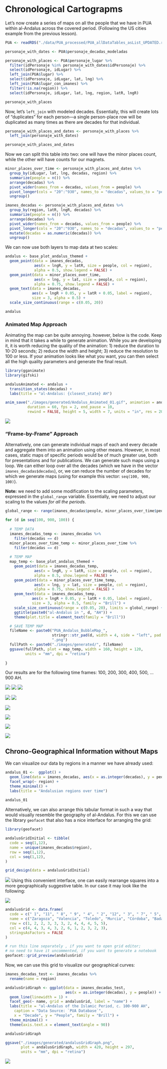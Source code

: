# Chronological Cartograpms

Let's now create a series of maps on all the people that we have in PUA within al-Andalus across the covered period. (Following the US cities example from the previous lesson).

```r

PUA <- readRDS("./data/PUA_processed/PUA_allDataTables_asList_UPDATED.rds")

personaje_with_dates <- PUA$personaje_decadas_modeladas

personaje_with_places <- PUA$personaje_lugar %>%
  filter(idPersonaje %in% personaje_with_dates$idPersonaje) %>%
  select(idPersonaje, idLugar) %>%
  left_join(PUA$lugar) %>%
  select(idPersonaje, idLugar, lat, lng) %>%
  left_join(PUA$lugar_con_imanes) %>%
  filter(!is.na(region)) %>%
  select(idPersonaje, idLugar, lat, lng, region, latR, lngR)

personaje_with_places
```
Now, let's `left_join` with modeled decades. Essentially, this will create lots of “duplicates” for each person---a single person-place row will be duplicated as many times as there are decades for that individual.  

```r
personaje_with_places_and_dates <- personaje_with_places %>%
  left_join(personaje_with_dates)

personaje_with_places_and_dates
```

Now we can split this table into two: one will have the minor places count, while the other will have counts for our magnets.

```r

minor_places_over_time <- personaje_with_places_and_dates %>%
  group_by(idLugar, lat, lng, decadas, region) %>%
  summarize(people = n()) %>%
  arrange(decadas) %>%
  pivot_wider(names_from = decadas, values_from = people) %>%
  pivot_longer(cols = "20":"930", names_to = "decadas", values_to = "people") %>%
  ungroup()

imanes_decadas <- personaje_with_places_and_dates %>%
  group_by(region, latR, lngR, decadas) %>%
  summarize(people = n()) %>%
  arrange(decadas) %>%
  pivot_wider(names_from = decadas, values_from = people) %>%
  pivot_longer(cols = "20":"930", names_to = "decadas", values_to = "people") %>%
  mutate(decadas = as.numeric(decadas)) %>%
  ungroup()

```

We can now use both layers to map data at two scales:

```r

andalus <- base_plot_andalus_themed + 
  geom_point(data = imanes_decadas,
             aes(x = lngR, y = latR, size = people, col = region),
             alpha = 0.5, show.legend = FALSE) +  
  geom_point(data = minor_places_over_time,
             aes(x = lng, y = lat, size = people, col = region),
             alpha = 0.75, show.legend = FALSE) +
  geom_text(data = imanes_decadas,
            aes(x = lngR + 0.05, y = latR + 0.05, label = region),
            size = 3, alpha = 0.5) +
  scale_size_continuous(range = c(0.05, 20))

andalus
```

### Animated Map Approach

Animating the map can be quite annoying. however, below is the code. Keep in mind that it takes a while to generate animation. While you are developing it, it is worth reducing the quality of the animation: 1) reduce the duration to 10-20 seconds; 2) reduce the width and height; 3) reduce the resolution to 100 or less. If your animation looks like what you want, you can then select all the high quality parameters and generate the final result. 

```r

library(gganimate)
library(gifski)

andalusAnimated <- andalus +
  transition_states(decadas) +
  labs(title = "al-Andalus: {closest_state} AH")

anim_save("./images/generated/Andalus_Animated_01.gif", animation = andalusAnimated,
          duration = 60, fps = 2, end_pause = 10,
          rewind = FALSE, height = 5, width = 7, units = "in", res = 200)

```

![](./images/generated/Andalus_Animated_01.gif)

### “Frame-by-Frame” Approach

Alternatively, one can generate individual maps of each and every decade and aggregate them into an animation using other means. However, in most cases, static maps of specific periods would be of much greater use, both for presentations and for publications. We can generate such maps using a loop. We can either loop over all the decades (which we have in the vector `imanes_decadas$decadas`), or, we can reduce the number of decades for which we generate maps (using for example this vector: `seq(100, 900, 100)`).

**Note:** we need to add some modification to the scaling parameters, expressed in the `global_range` variable. Essentially, we need to adjust our scaling to the values *for all the periods*.

```r

global_range <- range(imanes_decadas$people, minor_places_over_time$people, na.rm = TRUE)

for (d in seq(100, 900, 100)) {
  
  # TEMP DATA
  imanes_decadas_temp <- imanes_decadas %>%
    filter(decadas == d)
  minor_places_over_time_temp <- minor_places_over_time %>%
    filter(decadas == d)
  
  # TEMP MAP
  map_temp <- base_plot_andalus_themed + 
    geom_point(data = imanes_decadas_temp,
             aes(x = lngR, y = latR, size = people, col = region),
             alpha = 0.5, show.legend = FALSE) +  
    geom_point(data = minor_places_over_time_temp,
             aes(x = lng, y = lat, size = people, col = region),
             alpha = 0.75, show.legend = FALSE) +
    geom_text(data = imanes_decadas_temp,
            aes(x = lngR + 0.05, y = latR + 0.05, label = region),
            size = 3, alpha = 0.5, family = "Brill") +
    scale_size_continuous(range = c(0.05, 20), limits = global_range) +
    ggtitle(paste0("al-Andalus in ", d, "AH")) +
    theme(plot.title = element_text(family = "Brill"))

  # SAVE TEMP MAP
  fileName <- paste0("PUA_Andalus_BubbleMap_",
                     stringr::str_pad(d, width = 4, side = "left", pad = "0"),
                     ".png")
  fullPath <- paste0("./images/generated/", fileName)
  ggsave(fullPath, plot = map_temp, width = 160, height = 120,
         units = "mm", dpi = "retina")
  
}

```

Our results are for the following time frames: 100, 200, 300, 400, 500, ... 900 AH.

![](./images/generated/PUA_Andalus_BubbleMap_0100.png)
![](./images/generated/PUA_Andalus_BubbleMap_0200.png)
![](./images/generated/PUA_Andalus_BubbleMap_0300.png)

![](./images/generated/PUA_Andalus_BubbleMap_0400.png)
![](./images/generated/PUA_Andalus_BubbleMap_0500.png)

![](./images/generated/PUA_Andalus_BubbleMap_0600.png)

![](./images/generated/PUA_Andalus_BubbleMap_0700.png)

![](./images/generated/PUA_Andalus_BubbleMap_0800.png)

![](./images/generated/PUA_Andalus_BubbleMap_0900.png)


## Chrono-Geographical Information without Maps

We can visualize our data by regions in a manner we have already used:

```r

andalus_01 <-  ggplot() + 
  geom_line(data = imanes_decadas, aes(x = as.integer(decadas), y = people, color = region), linewidth = 1) +
  facet_wrap(~ region) +
  theme_minimal() +
  labs(title = "Andalusian regions over time")
  
andalus_01
```

Alternatively, we can also arrange this tabular format in such a way that would visually resemble the geography of al-Andalus. For this we can use the library `geofacet` that also has a nice interface for arranging the grid:

```r
library(geofacet)

andalusGridInitial <- tibble(
  code = seq(1,12),
  name = unique(imanes_decadas$region),
  row = seq(1,12),
  col = seq(1,12),
) 

grid_design(data = andalusGridInitial)
```

![](./images/extra/geofacet_01.png)
Using this convenient interface, one can easily rearrange squares into a more geographically suggestive table. In our case it may look like the following:

![](./images/extra/geofacet_02.png)


```r

andalusGrid <- data.frame(
  code = c(" 1", "11", " 8", " 9", " 4", " 2", "12", " 3", " 7", " 5", " 6", "10"),
  name = c("Zaragoza", "Valencia", "Toledo", "Murcia", "Córdoba", "Badajoz", "Mallorca (isla)", "Silves", "Sevilla", "Granada", "Algeciras", "Málaga"),
  row = c(1, 2, 2, 3, 3, 3, 2, 4, 4, 4, 5, 5),
  col = c(4, 4, 3, 4, 3, 2, 6, 1, 2, 3, 2, 3),
  stringsAsFactors = FALSE
)

# run this line separately , if you want to open grid editor;
# no need to have it uncommented, if you want to generate a notebook
geofacet::grid_preview(andalusGrid)

```

Now, we can use this grid to visualize our geographical curves:

```r

imanes_decadas_test <- imanes_decadas %>%
  rename(name = region)

andalusGridGraph <- ggplot(data = imanes_decadas_test,
                           aes(x = as.integer(decadas), y = people)) +
  geom_line(linewidth = 1) +
  facet_geo(~ name, grid = andalusGrid, label = "name") +
  labs(title = "al-Andalus of the Islamic Period, c. 100-900 AH",
    caption = "Data Source: `PUA Database`",
    x = "Decade", y = "People", family = "Brill") +
  theme_minimal() +
  theme(axis.text.x = element_text(angle = 90))

andalusGridGraph

ggsave("./images/generated/andalusGridGraph.png",
       plot = andalusGridGraph, width = 420, height = 297,
       units = "mm", dpi = "retina")

```

![](./images/generated/andalusGridGraph.png)
